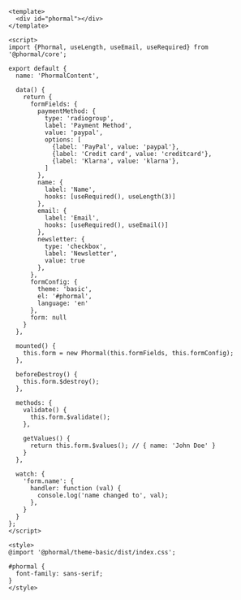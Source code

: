 ```vue
<template>
  <div id="phormal"></div>
</template>

<script>
import {Phormal, useLength, useEmail, useRequired} from '@phormal/core';

export default {
  name: 'PhormalContent',

  data() {
    return {
      formFields: {
        paymentMethod: {
          type: 'radiogroup',
          label: 'Payment Method',
          value: 'paypal',
          options: [
            {label: 'PayPal', value: 'paypal'},
            {label: 'Credit card', value: 'creditcard'},
            {label: 'Klarna', value: 'klarna'},
          ]
        },
        name: {
          label: 'Name',
          hooks: [useRequired(), useLength(3)]
        },
        email: {
          label: 'Email',
          hooks: [useRequired(), useEmail()]
        },
        newsletter: {
          type: 'checkbox',
          label: 'Newsletter',
          value: true
        },
      },
      formConfig: {
        theme: 'basic',
        el: '#phormal',
        language: 'en'
      },
      form: null
    }
  },

  mounted() {
    this.form = new Phormal(this.formFields, this.formConfig);
  },

  beforeDestroy() {
    this.form.$destroy();
  },

  methods: {
    validate() {
      this.form.$validate();
    },

    getValues() {
      return this.form.$values(); // { name: 'John Doe' }
    }
  },

  watch: {
    'form.name': {
      handler: function (val) {
        console.log('name changed to', val);
      },
    }
  }
};
</script>

<style>
@import '@phormal/theme-basic/dist/index.css';

#phormal {
  font-family: sans-serif;
}
</style>

```